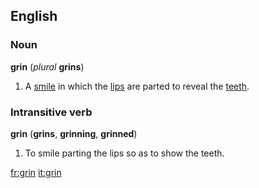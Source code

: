==English==
===Noun===
'''grin''' (''plural'' '''grins''')

#A [[smile]] in which the [[lip]]s are parted to reveal the [[teeth]].

===Intransitive verb===
'''grin''' ('''grins''', '''grinning''', '''grinned''')

#To smile parting the lips so as to show the teeth.

[[fr:grin]]
[[it:grin]]